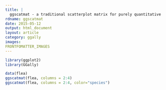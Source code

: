 ```yaml
---
title: |
  ggscatmat - a traditional scatterplot matrix for purely quantitative variables
rdname: ggscatmat
date: 2015-05-12
output: html_document
layout: article
category: ggally
images:
FRONTFOMATTER_IMAGES
---
```


```r
library(ggplot2)
library(GGally)
```

```r

data(flea)
ggscatmat(flea, columns = 2:4)
ggscatmat(flea, columns = 2:4, color="species")



```
